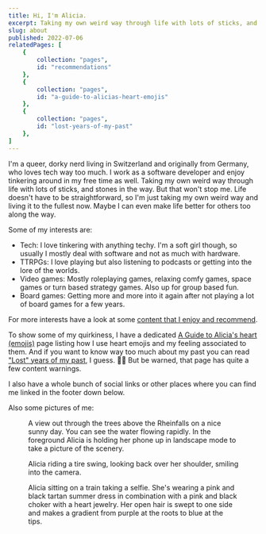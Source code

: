 ```yaml
---
title: Hi, I'm Alicia.
excerpt: Taking my own weird way through life with lots of sticks, and stones in the way.
slug: about
published: 2022-07-06
relatedPages: [
    {
        collection: "pages",
        id: "recommendations"
    },
    {
        collection: "pages",
        id: "a-guide-to-alicias-heart-emojis"
    },
    {
        collection: "pages",
        id: "lost-years-of-my-past"
    },
]
---
```



I'm a queer, dorky nerd living in Switzerland and originally from Germany, who loves tech way too much. I work as a software developer and enjoy tinkering around in my free time as well. Taking my own weird way through life with lots of sticks, and stones in the way. But that won't stop me. Life doesn't have to be straightforward, so I'm just taking my own weird way and living it to the fullest now. Maybe I can even make life better for others too along the way.

Some of my interests are:

- Tech: I love tinkering with anything techy. I'm a soft girl though, so usually I mostly deal with software and not as much with hardware.
- TTRPGs: I love playing but also listening to podcasts or getting into the lore of the worlds.
- Video games: Mostly roleplaying games, relaxing comfy games, space games or turn based strategy games. Also up for group based fun.
- Board games: Getting more and more into it again after not playing a lot of board games for a few years.

For more interests have a look at some [content that I enjoy and recommend](/recommendations/).

To show some of my quirkiness, I have a dedicated [A Guide to Alicia's heart (emojis)](/a-guide-to-alicias-heart-emojis/) page listing how I use heart emojis and my feeling associated to them. And if you want to know way too much about my past you can read ["Lost" years of my past](/lost-years-of-my-past/), I guess. 🤷‍♀️ But be warned, that page has quite a few content warnings.

I also have a whole bunch of social links or other places where you can find me linked in the footer down below.

Also some pictures of me:

<figure>
<Picture src="https://www-cdn.aliciabytes.com/file/aliciabytes-com/pages/about/taking-pictures-at-the-rheinfalls.jpg" alt="A view out through the trees above the Rheinfalls on a nice sunny day. You can see the water flowing rapidly. In the foreground Alicia is holding her phone up in landscape mode to take a picture of the scenery." formats={['avif', 'webp']} fallbackFormat="jpg" width="2000" height="819" quality="mid" />
<figcaption>A view out through the trees above the Rheinfalls on a nice sunny day. You can see the water flowing rapidly. In the foreground Alicia is holding her phone up in landscape mode to take a picture of the scenery.</figcaption>
</figure>
<figure>
<Picture src="https://www-cdn.aliciabytes.com/file/aliciabytes-com/pages/about/alicia-having-fun-on-the-wheel-swing.jpg" alt="Alicia riding a tire swing, looking back over her shoulder, smiling into the camera." formats={['avif', 'webp']} fallbackFormat="jpg" width="1512" height="2016" quality="mid" />
<figcaption>Alicia riding a tire swing, looking back over her shoulder, smiling into the camera.</figcaption>
</figure>
<figure>
<Picture src="https://www-cdn.aliciabytes.com/file/aliciabytes-com/pages/about/alicia-on-the-train.jpg" alt="Alicia sitting on a train taking a selfie. She's wearing a pink and black tartan summer dress in combination with a pink and black choker with a heart jewelry. Her hair is swept to one side and makes a gradient from purple at the roots to blue at the tips." formats={['avif', 'webp']} fallbackFormat="jpg" width="1224" height="1632" quality="mid" />
<figcaption>Alicia sitting on a train taking a selfie. She's wearing a pink and black tartan summer dress in combination with a pink and black choker with a heart jewelry. Her open hair is swept to one side and makes a gradient from purple at the roots to blue at the tips.</figcaption>
</figure>
